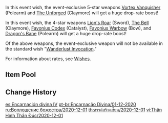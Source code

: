 {{Wish
|name              = Epitome Invocation 2020-12-01
|image             = Epitome Invocation 2020-12-01.png
|type              = Weapon Event
|duration          = event
|time_start        = 2020-12-01 18:00:00
|time_end          = 2020-12-22 14:59:59
|link              = https://genshin.hoyoverse.com/en/news/detail/7000
|preceding         = Epitome Invocation/2020-11-11
|succeeding        = Epitome Invocation/2020-12-23
|alongside         = Gentry of Hermitage/2020-12-01
}}
In this event wish, the event-exclusive 5-star weapons [[Vortex Vanquisher]] (Polearm) and [[The Unforged]] (Claymore) will get a huge drop-rate boost!

In this event wish, the 4-star weapons [[Lion's Roar]] (Sword), [[The Bell]] (Claymore), [[Favonius Codex]] (Catalyst), [[Favonius Warbow]] (Bow), and [[Dragon's Bane]] (Polearm) will get a huge drop-rate boost!

Of the above weapons, the event-exclusive weapon will not be available in the standard wish "[[Wanderlust Invocation]]."

For information about rates, see [[Wishes]].

==Item Pool==
{{Wish Pool
|^Vortex Vanquisher
|^The Unforged
|^Lion's Roar
|^The Bell
|^Favonius Codex
|^Favonius Warbow
|^Dragon's Bane
|Amos' Bow
|Aquila Favonia
|Lost Prayer to the Sacred Winds
|Primordial Jade Winged-Spear
|Skyward Atlas
|Skyward Blade
|Skyward Harp
|Skyward Pride
|Skyward Spine
|Wolf's Gravestone
|Barbara
|Beidou
|Bennett
|Chongyun
|Fischl
|Ningguang
|Noelle
|Razor
|Sucrose
|Xiangling
|Xingqiu
|Eye of Perception
|Favonius Greatsword
|Favonius Lance
|Favonius Sword
|Rainslasher
|Rust
|Sacrificial Bow
|Sacrificial Fragments
|Sacrificial Greatsword
|Sacrificial Sword
|The Flute
|The Stringless
|The Widsith
|Black Tassel
|Bloodtainted Greatsword
|Cool Steel
|Debate Club
|Emerald Orb
|Ferrous Shadow
|Harbinger of Dawn
|Magic Guide
|Raven Bow
|Sharpshooter's Oath
|Skyrider Sword
|Slingshot
|Thrilling Tales of Dragon Slayers
}}

==Change History==
{{Change History|1.1}}

[[es:Encarnación divina IV]]
[[pt-br:Encarnação Divina/01-12-2020]]
[[ru:Воплощение божества/2020-12-01]]
[[th:สรรค์สร้างเซียน/2020-12-01]]
[[vi:Thân Hình Thần Đúc/2020-12-01]]